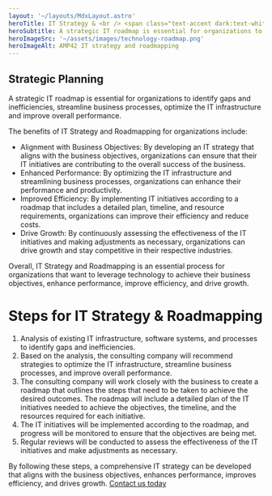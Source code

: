 ```yaml
---
layout: '~/layouts/MdxLayout.astro'
heroTitle: IT Strategy & <br /> <span class="text-accent dark:text-white highlight">Roadmapping</span>
heroSubtitle: A strategic IT roadmap is essential for organizations to identify gaps and inefficiencies, streamline business processes, optimize the IT infrastructure and improve overall performance.
heroImageSrc: '~/assets/images/technology-roadmap.png'
heroImageAlt: AMP42 IT strategy and roadmapping
---
```


## Strategic Planning

A strategic IT roadmap is essential for organizations to identify gaps
and inefficiencies, streamline business processes, optimize the IT infrastructure
and improve overall performance.

The benefits of IT Strategy and Roadmapping for organizations include:

- Alignment with Business Objectives: By developing an IT strategy that aligns with the business objectives, organizations can ensure that their IT initiatives are contributing to the overall success of the business.
- Enhanced Performance: By optimizing the IT infrastructure and streamlining business processes, organizations can enhance their performance and productivity.
- Improved Efficiency: By implementing IT initiatives according to a roadmap that includes a detailed plan, timeline, and resource requirements, organizations can improve their efficiency and reduce costs.
- Drive Growth: By continuously assessing the effectiveness of the IT initiatives and making adjustments as necessary, organizations can drive growth and stay competitive in their respective industries.

Overall, IT Strategy and Roadmapping is an essential process for organizations that want to leverage technology to achieve their business objectives, enhance performance, improve efficiency, and drive growth.

# Steps for IT Strategy & Roadmapping

1. Analysis of existing IT infrastructure, software systems, and processes to identify gaps and inefficiencies.
2. Based on the analysis, the consulting company will recommend strategies to optimize the IT infrastructure, streamline business processes, and improve overall performance.
3. The consulting company will work closely with the business to create a roadmap that outlines the steps that need to be taken to achieve the desired outcomes. The roadmap will include a detailed plan of the IT initiatives needed to achieve the objectives, the timeline, and the resources required for each initiative.
4. The IT initiatives will be implemented according to the roadmap, and progress will be monitored to ensure that the objectives are being met.
5. Regular reviews will be conducted to assess the effectiveness of the IT initiatives and make adjustments as necessary.

By following these steps, a comprehensive IT strategy can be developed that aligns with the business objectives, enhances performance, improves efficiency, and drives growth. [Contact us today](https://www.amp42.com)
